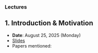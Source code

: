 

### Lectures

::: {.callout-important collapse="true" appearance="minimal"}
## 1. Introduction & Motivation
- **Date**: August 25, 2025 (Monday)
- [Slides](./files/slides/intro_lec.html){target="_blank"}
- Papers mentioned: 
:::
<!-- ::: {.callout-important collapse="true" appearance="minimal"}
## 2. Probability Theory I
- Notes
- References: Gardiner Chapter 2
:::
::: {.callout-important collapse="true" appearance="minimal"}
## 2. Probability Theory II
- Notes
- Textbook chapters
- [Random walk demonstration](https://prancer.physics.louisville.edu/modules/random_walks/index.html)

:::
::: {.callout-important collapse="true" appearance="minimal"}
## 3. Entropy
- Notes
- Textbook chapters
- Optional readings
:::
::: {.callout-important collapse="true" appearance="minimal"}
## 4. Relative Entropy
- Notes
- Textbook chapters
- Optional readings
:::
::: {.callout-important collapse="true" appearance="minimal"}
## 3. Mutual Information
- Notes
- Textbook chapters
- Optional readings
::: -->
